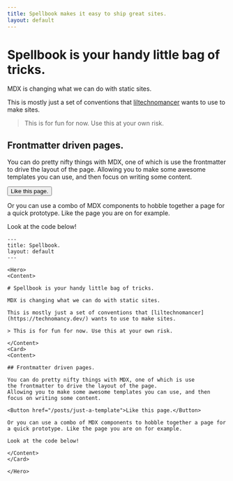 ```yaml
---
title: Spellbook makes it easy to ship great sites.
layout: default
---
```


<Hero>
<Content>

# Spellbook is your handy little bag of tricks.

MDX is changing what we can do with static sites.

This is mostly just a set of conventions that [liltechnomancer](https://technomancy.dev/) wants to use to make sites.

> This is for fun for now. Use this at your own risk.

</Content>
<Card>

<Content>

## Frontmatter driven pages.

You can do pretty nifty things with MDX, one of which is use
the frontmatter to drive the layout of the page.
Allowing you to make some awesome templates you can use, and then focus on writing some content.

<Button href="/posts/be-cool">Like this page.</Button>

Or you can use a combo of MDX components to hobble together a page for a quick prototype. Like the page you are on for example.

Look at the code below!

</Content>
</Card>

</Hero>

<Content>

```mdx
---
title: Spellbook.
layout: default
---

<Hero>
<Content>

# Spellbook is your handy little bag of tricks.

MDX is changing what we can do with static sites.

This is mostly just a set of conventions that [liltechnomancer](https://technomancy.dev/) wants to use to make sites.

> This is for fun for now. Use this at your own risk.

</Content>
<Card>
<Content> 
  
## Frontmatter driven pages.

You can do pretty nifty things with MDX, one of which is use
the frontmatter to drive the layout of the page.
Allowing you to make some awesome templates you can use, and then focus on writing some content.

<Button href="/posts/just-a-template">Like this page.</Button>

Or you can use a combo of MDX components to hobble together a page for a quick prototype. Like the page you are on for example.

Look at the code below!

</Content>
</Card>

</Hero>
```

</Content>
